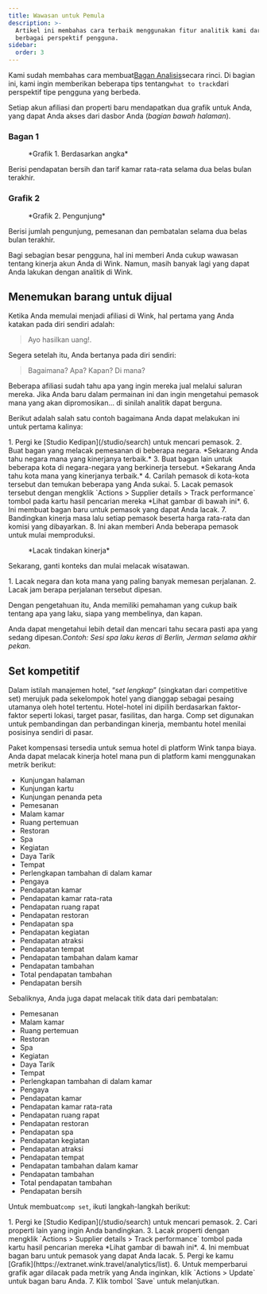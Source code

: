 ```yaml
---
title: Wawasan untuk Pemula
description: >-
  Artikel ini membahas cara terbaik menggunakan fitur analitik kami dari
  berbagai perspektif pengguna.
sidebar:
  order: 3
---
```


Kami sudah membahas cara membuat[Bagan Analisis](/user/analytics/)secara rinci. Di bagian ini, kami ingin memberikan beberapa tips tentang`what to track`dari perspektif tipe pengguna yang berbeda.

Setiap akun afiliasi dan properti baru mendapatkan dua grafik untuk Anda, yang dapat Anda akses dari dasbor Anda (*bagian bawah halaman*).

### Bagan 1

<figure>
  <CloudinaryImage width="700" height="222" resize="scale" quality="best" alt="Berdasarkan angka" src="academy/by-the-numbers" errorImage="noimage_opaque_nyrtl0.png" />

  <figcaption>*Grafik 1. Berdasarkan angka*</figcaption>
</figure>


Berisi pendapatan bersih dan tarif kamar rata-rata selama dua belas bulan terakhir.

### Grafik 2

<figure>
  <CloudinaryImage width="700" height="222" resize="scale" quality="best" alt="Pengunjung" src="academy/visitors" errorImage="noimage_opaque_nyrtl0.png" />

  <figcaption>*Grafik 2. Pengunjung*</figcaption>
</figure>


Berisi jumlah pengunjung, pemesanan dan pembatalan selama dua belas bulan terakhir.

Bagi sebagian besar pengguna, hal ini memberi Anda cukup wawasan tentang kinerja akun Anda di Wink. Namun, masih banyak lagi yang dapat Anda lakukan dengan analitik di Wink.

## Menemukan barang untuk dijual

Ketika Anda memulai menjadi afiliasi di Wink, hal pertama yang Anda katakan pada diri sendiri adalah:

> Ayo hasilkan uang!.

Segera setelah itu, Anda bertanya pada diri sendiri:

> Bagaimana? Apa? Kapan? Di mana?

Beberapa afiliasi sudah tahu apa yang ingin mereka jual melalui saluran mereka. Jika Anda baru dalam permainan ini dan ingin mengetahui pemasok mana yang akan dipromosikan... di sinilah analitik dapat berguna.

Berikut adalah salah satu contoh bagaimana Anda dapat melakukan ini untuk pertama kalinya:

<Steps>
  1. Pergi ke [Studio Kedipan](/studio/search) untuk mencari pemasok.
  2. Buat bagan yang melacak pemesanan di beberapa negara. *Sekarang Anda tahu negara mana yang kinerjanya terbaik.*
  3. Buat bagan lain untuk beberapa kota di negara-negara yang berkinerja tersebut. *Sekarang Anda tahu kota mana yang kinerjanya terbaik.*
  4. Carilah pemasok di kota-kota tersebut dan temukan beberapa yang Anda sukai.
  5. Lacak pemasok tersebut dengan mengklik `Actions > Supplier details > Track performance` tombol pada kartu hasil pencarian mereka *Lihat gambar di bawah ini*.
  6. Ini membuat bagan baru untuk pemasok yang dapat Anda lacak.
  7. Bandingkan kinerja masa lalu setiap pemasok beserta harga rata-rata dan komisi yang dibayarkan.
  8. Ini akan memberi Anda beberapa pemasok untuk mulai memproduksi.
</Steps>


<figure>
  <CloudinaryImage width="350" height="190" resize="scale" quality="best" alt="Rincian pemasok" src="academy/supplier-details" errorImage="noimage_opaque_nyrtl0.png" />

  <figcaption>*Lacak tindakan kinerja*</figcaption>
</figure>


Sekarang, ganti konteks dan mulai melacak wisatawan.

<Steps>
  1. Lacak negara dan kota mana yang paling banyak memesan perjalanan.
  2. Lacak jam berapa perjalanan tersebut dipesan.
</Steps>


Dengan pengetahuan itu, Anda memiliki pemahaman yang cukup baik tentang apa yang laku, siapa yang membelinya, dan kapan.

Anda dapat mengetahui lebih detail dan mencari tahu secara pasti apa yang sedang dipesan.*Contoh: Sesi spa laku keras di Berlin, Jerman selama akhir pekan.*

## Set kompetitif

Dalam istilah manajemen hotel, “*set lengkap*” (singkatan dari competitive set) merujuk pada sekelompok hotel yang dianggap sebagai pesaing utamanya oleh hotel tertentu.
Hotel-hotel ini dipilih berdasarkan faktor-faktor seperti lokasi, target pasar, fasilitas, dan harga.
Comp set digunakan untuk pembandingan dan perbandingan kinerja, membantu hotel menilai posisinya sendiri di pasar.

Paket kompensasi tersedia untuk semua hotel di platform Wink tanpa biaya. Anda dapat melacak kinerja hotel mana pun di platform kami menggunakan metrik berikut:

* Kunjungan halaman
* Kunjungan kartu
* Kunjungan penanda peta
* Pemesanan
* Malam kamar
* Ruang pertemuan
* Restoran
* Spa
* Kegiatan
* Daya Tarik
* Tempat
* Perlengkapan tambahan di dalam kamar
* Pengaya
* Pendapatan kamar
* Pendapatan kamar rata-rata
* Pendapatan ruang rapat
* Pendapatan restoran
* Pendapatan spa
* Pendapatan kegiatan
* Pendapatan atraksi
* Pendapatan tempat
* Pendapatan tambahan dalam kamar
* Pendapatan tambahan
* Total pendapatan tambahan
* Pendapatan bersih

Sebaliknya, Anda juga dapat melacak titik data dari pembatalan:

* Pemesanan
* Malam kamar
* Ruang pertemuan
* Restoran
* Spa
* Kegiatan
* Daya Tarik
* Tempat
* Perlengkapan tambahan di dalam kamar
* Pengaya
* Pendapatan kamar
* Pendapatan kamar rata-rata
* Pendapatan ruang rapat
* Pendapatan restoran
* Pendapatan spa
* Pendapatan kegiatan
* Pendapatan atraksi
* Pendapatan tempat
* Pendapatan tambahan dalam kamar
* Pendapatan tambahan
* Total pendapatan tambahan
* Pendapatan bersih

Untuk membuat`comp set`, ikuti langkah-langkah berikut:

<Steps>
  1. Pergi ke [Studio Kedipan](/studio/search) untuk mencari pemasok.
  2. Cari properti lain yang ingin Anda bandingkan.
  3. Lacak properti dengan mengklik `Actions > Supplier details > Track performance` tombol pada kartu hasil pencarian mereka *Lihat gambar di bawah ini*.
  4. Ini membuat bagan baru untuk pemasok yang dapat Anda lacak.
  5. Pergi ke kamu [Grafik](https://extranet.wink.travel/analytics/list).
  6. Untuk memperbarui grafik agar dilacak pada metrik yang Anda inginkan, klik `Actions > Update` untuk bagan baru Anda.
  7. Klik tombol `Save` untuk melanjutkan.
</Steps>

